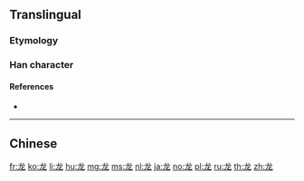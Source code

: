 {{also|龍|竜}}
==Translingual==
{{stroke order}}
{{Han simplified forms|龍|竜|龙}}

===Etymology===
{{Han simp|龍}}

===Han character===
{{Han char|rn=212|rad=龙|as=00|sn=5|four=|canj=IKP}}

====References====
* {{Han ref|kx=1537.251|hdz=74804.010|uh=9F99|ud=40857}}

----

==Chinese==
{{zh-see|龍}}

[[fr:龙]]
[[ko:龙]]
[[li:龙]]
[[hu:龙]]
[[mg:龙]]
[[ms:龙]]
[[nl:龙]]
[[ja:龙]]
[[no:龙]]
[[pl:龙]]
[[ru:龙]]
[[th:龙]]
[[zh:龙]]